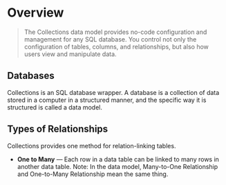 # Overview

> The Collections data model provides no-code configuration and management for any SQL database. You control not only the configuration of tables, columns, and relationships, but also how users view and manipulate data.

## Databases

Collections is an SQL database wrapper. A database is a collection of data stored in a computer in a structured manner, and the specific way it is structured is called a data model.

## Types of Relationships

Collections provides one method for relation-linking tables.

- **One to Many** — Each row in a data table can be linked to many rows in another data table.
  Note: In the data model, Many-to-One Relationship and One-to-Many Relationship mean the same thing.
